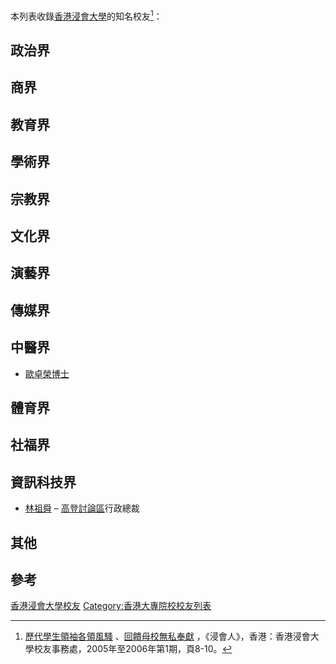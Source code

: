 {{Refimprove|time=2021-04-14T12:54:39+00:00|傳媒界=鄺詩雅 - 亞視前記者、roadshow編輯、dbc新聞主播、d100主持}}
{{dynamic list}}
本列表收錄[[香港浸會大學|香港浸會大學]]的知名校友<ref>[http://buoac.hkbu.edu.hk/hkbu/html/eng/publications/ba/doc/ba06_1st_8-9.pdf 歷代學生領袖各領風騷] {{webarchive|url=https://web.archive.org/web/20070930200932/http://buoac.hkbu.edu.hk/hkbu/html/eng/publications/ba/doc/ba06_1st_8-9.pdf |date=2007-09-30 }}、[http://buoac.hkbu.edu.hk/hkbu/html/eng/publications/ba/doc/ba06_1st_10-11.pdf 回饋母校無私奉獻] {{webarchive|url=https://web.archive.org/web/20070930204430/http://buoac.hkbu.edu.hk/hkbu/html/eng/publications/ba/doc/ba06_1st_10-11.pdf |date=2007-09-30 }}，《浸會人》，香港：香港浸會大學校友事務處，2005年至2006年第1期，頁8-10。</ref>：

==政治界==
{{columns-list|2|
*[[蔡若蓮|蔡若蓮]]{{JP|nocat}}：[[教育局_(香港)|教育局]]副局長
*[[區詠芷|區詠芷]]：[[環境局|環境局]][[政治助理|政治助理]]
*[[陳凱欣|陳凱欣]]：現任[[選舉委員會界別|立法會議員（選舉委員會）]]、前[[食物及衛生局|食物及衛生局]]局長政治助理
*[[蔡少綿|蔡少綿]]：前[[環境局|環境局]]局長政治助理
*[[何錦欣|何錦欣]]：[[香港中文大學|香港中文大學]]學生事務處處長、前[[保良局|保良局]]副[[行政總監|行政總監]]、前[[環境運輸及工務局|環境運輸及工務局]]助理秘書長及教育局助理秘書長(高等教育)
*[[許鎮德|許鎮德]]：[[載通國際|載通國際]]行政總監、前[[警務處助理處長|警務處助理處長]]（資訊系統部）
*[[張超雄|張超雄]]：前[[新界東選區|立法會議員（新界東）]]
*[[邵家臻|邵家臻]]：前[[社會福利界功能界別|立法會議員（社會福利界）]]
*[[何秀蘭|何秀蘭]]：前[[香港島選區|立法會議員（香港島）]]
*[[甘乃威|甘乃威]]{{MH|nocat}}：前[[中西區區議會|中西區區議會]]議員及[[香港島選區|立法會議員（香港島）]]
*[[鄭家富|鄭家富]]：前[[新界東選區|立法會議員（新界東）]]
*[[周琬雯|周琬雯]]：前[[深水埗區議會|深水埗區議會]]議員
*[[黃洋達|黃洋達]]：前[[熱血公民|熱血公民]]首領
*[[楊繼昌_(香港)|楊繼昌]]：前[[民主進步黨_(香港)|民主進步黨]]主席
*[[譚國僑|譚國僑]]{{MH|nocat}}{{JP|nocat}}：前[[深水埗區議會|深水埗區議會]][[南山、大坑東及大坑西|南山、大坑東及大坑西]]選區區議員
*[[丁江浩|丁江浩]]：前[[東區區議會|東區區議會]]議員
*[[余德寶|余德寶]]：前[[油尖旺區議會|油尖旺區議會]]副主席
*[[鍾港武|鍾港武]]{{BBSHK|nocat}}{{JP|nocat}}：前[[油尖旺區議會|油尖旺區議會]]議員
*[[楊振宇_(政治人物)|楊振宇]]：[[九龍城區議會|九龍城區議會]]議員
*[[趙家賢|趙家賢]]：前[[東區區議會|東區區議會]]議員
*[[趙恩來|趙恩來]]：前[[荃灣區議會|荃灣區議會]]議員
*[[楊雪盈|楊雪盈]]：前[[灣仔區議會|灣仔區議會]]主席、香港文化監察主席、大專講師
*[[曾國豐|曾國豐]]：[[國泰航空|國泰航空]]空中服務員工會總幹事、[[公民黨_(香港)|公民黨]]前總幹事（2006－2007）及總策劃幹事（2007）
*[[葉國華_(香港政治人物)|葉國華]]：前[[香港特別行政區行政長官|行政長官]]特別顧問
*[[查錫我|查錫我]]：前[[廉政公署_(香港)|廉政公署]]執行處總調查主任、大律師、[[香港十大再生勇士|香港十大再生勇士]]、苦難專家
*[[周庭|周庭]]：前[[香港眾志|香港眾志]]常委、副秘書長以及前[[學民思潮|學民思潮]]發言人
}}

==商界==
{{columns-list|2|
*[[梁永祥|梁永祥]]{{SBSHK|nocat}}{{JP|nocat}}：前[[恆生銀行|恆生銀行]]總經理（財富管理主管）
*[[趙振邦|趙振邦]]{{MBE|nocat}}{{JP|nocat}}
*[[錢乃駿|錢乃駿]]：前[[和記黃埔|和黃]]中國港口集團執行董事
*[[廖澤雲|廖澤雲博士]]：[[全國政協常委|全國政協常委]]、前澳門[[新福利集團|新福利集團]]主席
*[[魏昭鳳|魏昭鳳]]
*[[黃雅忠|黃雅忠]]
*[[尚達人|尚達人]]
*[[湯文亮|湯文亮博士]]
*[[趙國雄|趙國雄博士]]
*[[曾惠珍|曾惠珍]]
*[[蔡永忠|蔡永忠]]{{SBSHK|nocat}}{{JP|nocat}}
*[[劉得還|劉得還]]
*[[陳維湘|陳維湘]]
*[[伍步功|伍步功]]
*王克勤
*[[鄧貴彰|鄧貴彰]]
*[[蘇永乾|蘇永乾]]
*[[李如樑|李如樑]]
*[[陳德源|陳德源]]
*[[溫仲然|溫仲然]]
*[[梁國輝|梁國輝]]{{BBSHK|nocat}}{{JP|nocat}}：前[[中央政策組|中央政策組]]成員
*[[楊主光|楊主光]]：[[香港寬頻|香港寬頻]]執行副主席
}}

==教育界==
{{columns-list|2|
*[[黃玉山|黃玉山]]{{SBSHK|nocat}}{{JP|nocat}}：香港科技大學及香港城市大學副校長，香港公開大學校長
*[[謝志偉_(香港)|謝志偉]]{{GBSHK|nocat}}{{CBE|nocat}}{{JP|nocat}}：前[[香港浸會大學|香港浸會大學]]校長
*[[姚偉彬|姚偉彬教授]]：前[[澳門大學|澳門大學]]校長
*[[何鏡煒|何鏡煒博士]]：[[九龍城浸信會|九龍城浸信會]]執事會主席、前[[香港浸會大學|香港浸會大學]]學生輔導長
*[[朱少璋|朱少璋博士]]：[[香港浸會大學|香港浸會大學]]語文中心高級講師
*[[鄭嘉麟|鄭嘉麟博士]]：[[香港浸會大學國際學院|香港浸會大學國際學院]]高級講師
*[[黃天賜|黃天賜]]：[[香港浸會大學|香港浸會大學]]傳理學院新聞系講師
*[[范錦平|范錦平]]{{BBSHK|nocat}}{{JP|nocat}}：[[廠商會中學|廠商會中學]]第一任校長
*[[潘步釗|潘步釗博士]]：[[裘錦秋中學（元朗）|裘錦秋中學（元朗）]]校長
*[[鄭基恩|鄭基恩]]：[[拔萃男書院|拔萃男書院]]校長
*[[梁靄雯|梁靄雯]]：[[協恩中學|協恩中學]]附屬小學校長
*[[陳葒|陳葒]]：陳校長免費補習天地創辦人
*[[劉家駿|劉家駿]]（Kenneth Lau）：香港[[遵理學校|遵理學校]]英文科補習導師
*[[梁俊佳|梁俊佳]]：香港[[遵理學校|遵理學校]]通識補習導師，地理學碩士
*[[吳明德|吳明德博士]] <ref>{{Cite web |url=https://www.youtube.com/playlist?list=PLm30xDjDCFYV9M1FQeAWOGaULybNzQpp4 |title=吳明德博士 |accessdate=2019-05-16 |archive-date=2019-09-24 |archive-url=https://web.archive.org/web/20190924220619/https://www.youtube.com/playlist?list=PLm30xDjDCFYV9M1FQeAWOGaULybNzQpp4 |dead-url=no }}</ref>：香港恆生大學客座副教授
}}

==學術界==
{{columns-list|2|
*[[麥繼強|麥繼強教授]]：前[[香港中文大學|香港中文大學]]生物系教授
*[[黃港住|黃港住教授]]：[[香港浸會大學|香港浸會大學]]生物系教授、裘槎環境科學研究所總監
*[[翁建霖|翁建霖教授]]：[[香港浸會大學|香港浸會大學]]生物系副系主任兼教授
*[[潘明倫|潘明倫教授]]：[[香港浸會大學|香港浸會大學]]文學院署理院長、音樂系系主任兼教授
*黃文成教授：[[香港浸會大學|香港浸會大學]]化學系教授
*[[黃嫣梨|黃嫣梨教授]]：前[[香港浸會大學|香港浸會大學]]歷史系教授
*[[甄欲瑜|甄欲瑜教授]]：前[[香港浸會大學|香港浸會大學]]地理系教授
*[[黃文江|黃文江教授]]：[[香港浸會大學|香港浸會大學]]歷史系教授
*[[錢黃碧君|錢黃碧君教授]]：[[香港理工大學|香港理工大學]]應用社會科學系應用專業教授(老年學)暨活齡學院專業顧問
*[[黃善國|黃善國教授]]：[[香港科技大學|香港科技大學]]社會科學部教授
*[[盧鳴東|盧鳴東博士]]：[[香港浸會大學|香港浸會大學]]中文系副教授
*[[王良和|王良和博士]]：[[香港教育大學|香港教育大學]]文學及文化學系副教授
*[[麥萃才|麥萃才博士]]：[[香港浸會大學|香港浸會大學]]財務及決策系副教授
*[[熊永達|熊永達博士]]：[[香港理工大學|香港理工大學]]土木工程系副教授
*[[也斯|梁秉鈞教授]]{{MH|nocat}}：筆名也斯，[[香港嶺南大學|香港嶺南大學]]中文系比較文學講座教授
*[[黃偉國|黃偉國博士]]：[[香港浸會大學|香港浸會大學]]政治及國際關係學系助理教授
*[[沈詩鈞|沈詩鈞博士]]：香港[[資優|資優生]]、香港最年輕的[[大學生|大學生]]、[[加州大學洛杉磯分校|加州大學洛杉磯分校]]助理教授，在9歲時入讀浸大數學系，有「[[神童|神童]]」的稱號
*[[余濟美|余濟美]]：[[香港中文大學|香港中文大學]]化學系卓敏化學教授、[[香港中文大學|香港中文大學]][[聯合書院|聯合書院]]院長
*[[王海嬰|王海嬰]]：[[香港中文大學|香港中文大學]]統計學系教授、[[香港中文大學理學院|香港中文大學理學院]]副院長（學生事務）
*[[黃玉山|黃玉山]]：[[消費者委員會_(香港)|消費者委員會主席]]、[[香港公開大學|香港公開大學]]校長
*[[姚偉彬|姚偉彬]]：前[[澳門大學|澳門大學]]校長
}}

==宗教界==
{{columns-list|2|
*[[曹偉彤|曹偉彤教授]][[香港浸信會神學院|香港浸信會神學院]]院長
*[[余達心|余達心博士]] – 前[[中國神學研究院|中國神學研究院]]院長
*[[葉敬德|葉敬德博士]] – [[香港浸會大學|香港浸會大學]]校牧
*[[蔡志森|蔡志森]] – [[明光社|明光社]]總幹事
*[[湯鎮華|湯鎮華]]
*[[張子江|張子江]]
*[[呂宇俊|呂宇俊博士]] – [[香港十大傑出青年|香港十大傑出青年]]、加拿大使命浸信會傳道
}}

==文化界==
{{columns-list|2|
*[[鄭國江|鄭國江]] 
*[[甄健強|甄健強]]
*陳文龍 – [[文化傳信集團有限公司|文化傳信集團有限公司]]副總裁
*[[陳成球|陳成球]] – 香港現代水墨畫協會會長
*[[張小嫻|張小嫻]] 
*[[陳德錦|陳德錦博士]]
*[[呂永佳|呂永佳博士]]
*[[劉偉成|劉偉成]]
*[[文於天|文於天]]
*[[倫文標|倫文標]]
*[[文地貓|文地貓]]
*[[盧斯達|盧斯達]]
*[[也斯|也　斯]]：已故文學家、[[嶺南大學_(香港)|嶺南大學]]比較文學講座教授
*[[鄭國江|鄭國江]]：香港流行曲填詞人、第十五屆[[十大中文金曲|十大中文金曲]][[金針獎|金針獎]]得主
*[[毛俊輝|毛俊輝]]：香港話劇團桂冠導演、[[西九文化區管理局|西九文化區管理局]]表演藝術委員會委員
*[[張小嫻|張小嫻]]：作家
*[[梅廣釗|梅廣釗]]：作曲家
*[[龍向榮|龍向榮]]：[[香港管弦樂團|香港管弦樂團]]首席敲擊樂師
*[[黃志淙|黃志淙]]：資深唱片騎師、樂評人及作家
*[[盧偉力|盧偉力]]：香港浸會大學電影學院副教授、影視教育及戲劇藝術工作者
*[[七堇年|七堇年]]：青年作家
*[[黎特|黎　特]]：青年插畫家
*[[陈忱_(作家)|陈忱 (作家)]]：笔名完美灾难，青年作家，中国年龄最小的悬疑女作家
}}

==演藝界==
{{columns-list|2|
*[[毛俊輝|毛俊輝]]{{BBSHK|nocat}} – 前[[香港話劇團|香港話劇團]]藝術總監
*[[莊文強|莊文強]]{{MH|nocat}}
*[[余詠珊|余詠珊]]
*[[萬梓良|萬梓良]]
*[[邱禮濤|邱禮濤]]：導演
*[[錢小蕙|錢小蕙]]：資深電影策劃及監製
*[[陳慧嫻|陳慧嫻]]
*[[葉念琛|葉念琛]]
*[[潘恒生|潘恒生]]
*[[方育平|方育平]]
*[[文樹森|文樹森]]
*[[倪秉郎|倪秉郎]]
*[[黃杏秀|黃杏秀]]
*[[楊英偉|楊英偉]]
*[[林尚武|林尚武]]
*[[劉倩怡|劉倩怡]]
*[[賴恩慈|賴恩慈]]
*[[顏卓靈|顏卓靈]]：香港女演員、歌手
*[[歌莉雅|歌莉雅]]
*[[岑樂怡|岑樂怡]]
*[[湯加文|湯加文]]
*[[容羨媛|容羨媛]]
*[[勞嘉怡|勞嘉怡]]
*[[卓文迪|卓文迪]]
*[[陳柏寧|陳柏寧]]
*[[彭祖容|彭祖容]]
*[[楊焉|楊焉]]：前[[少女模特兒|少女模特兒]]
*[[王慶南|王慶南]]
*[[鄭文|鄭文]]
*[[袁澧林|袁澧林]]：演員
*[[李敏_(演員)|李敏]]：演員
*[[李蔓瑩|李蔓瑩]]：演員
*[[羅冠蘭|羅冠蘭]]：資深舞台劇工作者、1994年[[香港十大傑出青年|香港十大傑出青年]]
*[[甄澤權|甄澤權]]：國際著名魔術師
*[[何嘉麗_(演員)|何嘉麗]]：[[香港電台第二台|香港電台第二台]]唱片騎師、歌手、主持、公關
*[[吳宇森|吳宇森]]{{SBSHK|nocat}}：導演
*[[關錦鵬|關錦鵬]]：導演
*[[張堅庭|張堅庭]]：導演
*[[李廣忠|李廣忠]]：導演、編劇、作家、剪接師、攝影師
*[[鄭丹瑞|鄭丹瑞]]：監製、導演、編劇、演員、前[[商業電台|商業電台]]營運總裁（後轉任創作總裁）
*[[文雋|文雋]]：編劇、監製
*[[黃杏秀|黃杏秀]]：前電視藝人 
*[[區瑞強|區瑞強]]：歌手
*[[劉錫明|劉錫明]]：歌手、演員
*[[何建曦|何建曦]]：歌手、[[C_AllStar|C AllStar]]成員
*[[林超榮|林超榮]]：多媒體創作人、專欄作家
*[[梁繼璋|梁繼璋]]：多媒體創作人、唱片騎師
*[[吳佩賢|吳佩賢]]：[[商業電台|商業電台]]唱片騎師
*[[麥潤壽|麥潤壽]]︰dbc數碼大家台台長
*[[黃冠斌|黃冠斌]]：[[香港電台第二台|香港電台第二台]]唱片騎師
*[[馬賽_(香港)|馬賽]]：藝人、[[2008年度香港小姐競選|2008年度香港小姐競選]]季軍
*[[陳復生|陳復生]]：藝人
*[[何守信|何守信]]：藝人
*[[黃翠如|黃翠如]]：演員、主播，[[電視廣播有限公司|無綫電視]]當家花旦
*[[李璧琦|李璧琦]]：藝人
*[[劉佩玥|劉佩玥]]：藝人、[[2013年度香港小姐競選|2013年度香港小姐競選]]季軍
*[[歐陽巧瑩|歐陽巧瑩]]：藝人、[[2013年度香港小姐競選|2013年度香港小姐競選]]友誼小姐
*[[黃嘉雯|黃嘉雯]]：藝人、[[2019年度香港小姐競選|2019年度香港小姐競選]]冠軍
*[[曾樂彤|曾樂彤]]：歌手、YouTuber
*[[許靖韵|許靖韵]]：歌手
*{{link-yue|車泳希}}：模特兒、演員、幕後工作者
*[[熙琳|熙琳]]：藝人
*[[邱傲然|邱傲然]]：男子組合[[MIRROR_(組合)|MIRROR]]成員
*[[練美娟|練美娟]]：藝人
*[[羅石青|羅石青]]：香港已故演員
*[[羅雪妍|羅雪妍]]：藝人、[[2020年度香港小姐競選|2020年度香港小姐競選]]
*[[麥詩晴|麥詩晴]]：藝人、[[2020年度香港小姐競選|2020年度香港小姐競選]]
*[[王虹茵|王虹茵]]：藝人、前女子[[藝術體操|藝術體操]]運動員
*[[王鎮泉|王鎮泉]]：藝人
*[[王嘉莉|王嘉莉]]：藝人
*[[符家浚|符家浚]]：歌手
*[[伍雅露|伍雅露]]：[[創造營2020|創造營2020]]學員
*[[SENZA_A_Cappella|SENZA A Cappella]]：音樂組合
*[[鄧麗英|鄧麗英]]：歌手、YouTuber
*[[陳凱詠|陳凱詠]]：歌手
*[[沈貞巧|沈貞巧]]：[[全民造星IV|全民造星IV]] 亞軍，[[COLLAR|COLLAR]]隊長
*[[李芯駖|李芯駖]]：[[全民造星IV|全民造星IV]] 殿軍，[[COLLAR|COLLAR]]成員
*[[何洛瑤|何洛瑤]]：藝人
*[[黎展峯|黎展峯]]：歌手
}}

==傳媒界 ==
{{columns-list|2|
*[[陳淑薇|陳淑薇]]{{BBSHK|nocat}}{{JP|nocat}} – [[香港商業電台|香港商業電台]]主席特別顧問
*[[趙應春|趙應春]] - 前[[有線新聞|有線新聞]][[執行董事|執行董事]]
*[[麥潤壽|麥潤壽]]{{BBSHK|nocat}}{{MH|nocat}}
*[[梁家榮_(傳媒工作者)|梁家榮]] – 前[[廣播處長|廣播處長]]、前[[亞洲電視|亞洲電視]]高級副總裁（新聞及公共事務）
*[[施永遠|施永遠]] – 前[[香港電台|助理廣播處長]]
*[[梁家永|梁家永]] – 前[[香港電台|香港電台]]電台部中文台前台長
*[[伍家廉|伍家廉]] – 前[[香港電台|香港電台]]第五台節目總監
*[[楊健興|楊健興]] – [[香港記者協會|香港記者協會]]主席、前[[南華早報|南華早報]]總編輯
*[[葉家寶|葉家寶]] – 前[[亞洲電視|亞洲電視]][[執行董事|執行董事]]及高級副總裁
*[[鄺凱迎|鄺凱迎]] – 前[[亞洲電視|亞洲電視]]高級副總裁
*[[袁志偉_(記者)|袁志偉]]{{JP|nocat}} – [[電視廣播有限公司|電視廣播有限公司]]助理總經理（新聞及資訊部）
*[[梁家權|梁家權]]
*[[呂秉權|呂秉權]] – 前[[香港|香港]][[有線電視|有線電視]]中國組首席記者，現[[香港浸會大學傳理學院|浸大傳理學院]]新聞系客席高級講師
*[[柳俊江|柳俊江]] – 前[[無綫新聞|無綫新聞]]記者、[[香港愛護動物協會|香港愛護動物協會]]中國外展總監
*[[李燦榮|李燦榮]] – 前[[無綫新聞|無綫新聞]]及[[亞視新聞|亞洲電視新聞及公共事務部]]主播及記者
*[[廖忠平|廖忠平]] – 前新聞主播及記者
*[[梁繼璋|梁繼璋]] – [[DJ|DJ]]
*[[朱薰|吳佩賢]] – 原名[[朱薰|朱薰]]，[[香港商業電台|商業電台]][[DJ|DJ]]
*[[林超榮|林超榮]] – 前[[香港電台|香港電台]]電視節目《[[頭條新聞（香港電台）|頭條新聞]]》主持、專欄作者
*[[曾志豪_(主持人)|曾志豪]] – [[DJ|DJ]]
*[[梁兆輝|梁兆輝]] – [[香港電台|香港電台]][[DJ|DJ]]
*[[薛晉寧|薛晉寧]] – [[香港商業電台|商業電台]][[叱咤903|叱咤903]]節目《[[毒檸王國|毒檸王國]]》節目主持
*[[黃冠斌|黃冠斌]] – [[DJ|DJ]]
*[[凌梓維|凌梓維]] – [[DJ|DJ]]
*[[崔潔彤|崔潔彤]] – [[DJ|DJ]]
*[[卓文慧|卓文慧]] – 小卓，前[[香港電台|香港電台]][[DJ|DJ]]、旅遊專欄作者
*[[蔡雪瑩|蔡雪瑩]] – 前主播/記者
*[[盤翠瑩|盤翠瑩]] – 前新聞主播
*[[周嘉儀|周嘉儀]] – 前新聞主播
*[[高芳婷|高芳婷]] – 前新聞主播
*[[閭丘露薇|閭丘露薇]]：[[鳳凰衞視|鳳凰衞視]]採訪總監、前戰地記者
*[[黄橙子|黄橙子]] — [[鳳凰衛視|鳳凰衛視]]資訊台新聞主播
*[[張慧慈|張慧慈]] – 前新聞主播
*[[陳偉利|陳偉利]] – 記者
*[[李錦妍|李錦妍]] – 記者
*[[李嘉莉|李嘉莉]] – 記者
*[[黃珊|黃　珊]] – [[無綫新聞|無綫新聞]]主播及記者
*[[洪綺敏|洪綺敏]] – 前新聞主播及記者
*[[陳曉蓉|陳曉蓉]] – 前[[無綫新聞|無綫新聞]]記者
*[[劉紫鳳|劉紫鳳]] – 前[[有線新聞|有線新聞]]主播
*[[李卓敏_(記者)|李卓敏]] – 前新聞主播及記者
*[[鄺美鳳|鄺美鳳]] – 前[[無綫新聞|無綫新聞]]新聞主播及記者
*[[羅暉翔|羅暉翔]] – 記者
*[[鄭詩亭|鄭詩亭]] – 記者
*[[利君雅|利君雅]] – [[香港電台|香港電台]]記者
*[[羅振邦_(記者)|羅振邦]] – 前[[亞洲電視|亞視]]助理採訪主任及新聞主播
*[[劉家業|劉家業]]
*[[劉芷欣|劉芷欣]] – 前新聞主播及記者
*[[李家昕|李家昕]] – 體育主持及記者
*[[斯美玲|斯美玲]] – 前新聞主播及編輯主任
*[[張淑嫻|張淑嫻]] – [[有線新聞|有線新聞]]新聞主播及記者
*[[陳書君_(記者)|陳書君]] – 新聞主播及記者
*[[梁凱寧|梁凱寧]]
*[[關偉|關　偉]]：前[[亞洲電視|亞洲電視]]新聞及公共事務部高級副總裁
*[[曾志豪_(主持人)|曾志豪]]：[[香港電台|香港電台]]主持
*[[黃家俊|黃家俊]]︰前[[無綫新聞|無綫新聞]]記者
*[[李偉詩|李偉詩]]︰前[[無綫新聞|無綫新聞]]記者
*[[談美琪|談美琪]]︰前[[無綫新聞|無綫新聞]]記者、前[[香港商業電台|商業電台]]記者、[[基督教聯合醫院|基督教聯合醫院]]機構傳訊經理
*[[羅暉翔|羅暉翔]]︰前[[無綫新聞|無綫新聞]]記者
*[[王春媚|王春媚]]︰[[有線新聞|有線新聞]]主播、前[[無綫新聞|無綫新聞]]記者
*[[潘志謙|潘志謙]]：商業電台新聞及公共事務總採訪主任，新聞行政人員協會執委會成員(2018年)
*[[馬秀荃|馬秀荃]]︰前[[無綫新聞|無綫新聞]]記者
*[[羅若安|羅若安]]︰前[[無綫新聞|無綫新聞]]記者
*[[鄭詩亭|鄭詩亭]]︰前[[無綫新聞|無綫新聞]]記者 
*[[高芳婷|高芳婷]]︰[[無綫新聞|無綫新聞]]記者 
*[[劉芷欣|劉芷欣]]︰[[無綫新聞|無綫新聞]]記者
*[[陳偉利|陳偉利]]︰[[now寬頻電視|now寬頻電視]]首席記者
*[[簡慧芝|簡慧芝]]︰前[[香港寬頻|香港寬頻]]及[[亞洲電視|亞洲電視]]記者
*[[吳詠珊_(無綫)|吳詠珊]]︰前[[無綫新聞|無綫新聞]]記者、[[香港電台|香港電台]]節目[[左右紅藍綠|左右紅藍綠]]主持人
*[[李凌_(記者)|李　凌]]：[[無綫新聞|無綫新聞]]記者及普通話主播
*[[陳嘉倩|陳嘉倩]]︰前[[電視廣播有限公司|無綫電視]]主播
*[[曾百慧|曾百慧]]︰前[[無綫新聞|無綫新聞]]記者
*[[黃浩賢|黃浩賢]]：[[有線新聞|有線新聞]]港聞組記者
}}

==中醫界==
*[[歐卓榮|歐卓榮博士]]

==體育界==
{{columns-list|2|
*[[陳家豪|陳家豪]]
*[[黃嘉儀|黃嘉儀博士]]
*[[鄧嘉珮|鄧嘉珮]]
*[[吳翹充|吳翹充]]
*[[李德能|李德能]]
*[[陳俊樂|陳俊樂]]
*[[李靜_(乒乓球運動員)|李　靜]]{{MH|nocat}}：前香港乒乓球隊成員，[[2004年夏季奧林匹克運動會|2004雅典奧運會]]乒乓球男雙銀牌
*[[高禮澤|高禮澤]]{{MH|nocat}}：前香港乒乓球隊成員，[[2004年夏季奧林匹克運動會|2004雅典奧運會]]乒乓球男雙銀牌
*[[譚偉洋|譚偉洋]]：香港籃球代表隊成員、[[南華籃球隊|南華籃球隊]]成員
*[[紀嘉文|紀嘉文]]：香港田徑代表隊成員、香港5,000米賽跑、3,000米礙障賽和半程馬拉松排名第1的運動員
*[[陳敬然|陳敬然]]{{MH|nocat}}：前香港滑浪風帆隊成員，曾兩度奪得亞運會男子輕量級米氏板金牌
*[[盧廷威|盧廷威]]：香港划艇代表隊成員，曾參與[[2004年夏季奧林匹克運動會|2004雅典奧運會]]
*[[歐倩瑩|歐倩瑩]]：香港劍擊代表隊成員，[[2010年亞洲運動會|2010年廣州亞運]]會女子佩劍個人銀牌和女子佩劍團體銅牌
*[[楊翠玲|楊翠玲]]：香港劍擊代表隊成員，[[2010年亞洲運動會|2010年廣州亞運]]女子重劍個人銅牌
*[[李嘉維|李嘉維]]：香港空手道代表隊成員，[[2010年亞洲運動會|2010年廣州亞運]]男子空手道七十五公斤級銅牌
*[[呂慧妍|呂慧妍]]：香港劍擊代表隊成員，[[2010年亞洲運動會|2010年廣州亞運]]女子重劍團體銅牌
*[[鄭玉嫻|鄭玉嫻]]：香港劍擊代表隊成員，[[2010年亞洲運動會|2010年廣州亞運]]女子重劍團體銅牌
*[[官健好|官健好]]：香港女子籃球隊成員、福建籃球隊成員、曾參與多項大型運動會
*[[郭文浚|郭文浚]]：香港長跑界著名運動員
*[[袁紫華|袁紫華]]：香港女子手球隊成員、南華手球隊成員
}}

==社福界==
{{columns-list|2|
*[[邱浩波|邱浩波]]{{SBSHK|nocat}}{{MH|nocat}}{{JP|nocat}}
*[[吳水麗|吳水麗]]{{SBSHK|nocat}}{{MBE|nocat}}{{JP|nocat}}
*[[易嘉濂|易嘉濂]]{{MH|nocat}}
*[[雷張慎佳|雷張慎佳]] – 前[[防止虐待兒童會|防止虐待兒童會]]總幹事
*[[葉吳美琪|葉吳美琪]] – [[中僑互助會|中僑互助會]]創會主席
*[[施麗珊|施麗珊]] – [[香港社區組織協會|香港社區組織協會]]幹事
*[[邵家臻|邵家臻]]
}}

==資訊科技界==
*[[林祖舜|林祖舜]] – [[高登討論區|高登討論區]]行政總裁

==其他==
{{columns-list|2|
*[[李居明_(玄學家)|李居明]] – 堪輿學家，風水術數名師
*[[梁啟智|梁啟智]] – 時事評論員
*[[張志達|張志達]] – 電視節目、電影和舞台劇評論員
*[[卓佳佳|卓佳佳]] – 香港粉嶺北農村及居民聯席、馬寶寶社區農場成員
*[[冼翠貞|冼翠貞]] – 香港資深編劇
*[[李再唐|李再唐]]：堪輿學家
*[[錢乃駿|錢乃駿]]：[[和記黃埔|和記黃埔]]港口集團集團執行董事暨財務總監
*[[梁永祥|梁永祥]]：[[恆生銀行|恆生銀行]]前執行董事、[[香港演藝學院|香港演藝學院]]校董會主席
*[[廖澤雲|廖澤雲]]：[[中國人民政治協商會議全國委員會常務委員會|全國政協常委]]、[[新福利集團|新福利集團]]主席、[[澳門科技大學|澳門科技大學]]校監、澳門科技大學基金會行政委員會主席、[[中國南京中醫藥大學|中國南京中醫藥大學]]校董會榮譽主席
*[[陳文龍|陳文龍]]：[[文化傳信|文化傳信]][[執行董事|執行董事]]
*[[趙國雄|趙國雄]]：[[長江實業|長江實業]]執行董事
*[[葉家寶|葉家寶]]：前[[亞洲電視|亞洲電視]]執行董事兼高級副總裁
*[[蔡涯棉|蔡涯棉]]：置業國際（集團）有限公司主席、[[長遠房屋策略督導委員會|長遠房屋策略督導委員會]]成員
*[[顧明鈞|顧明鈞]]：[[南太電子|南太電子]]主席
*[[蔡志森|蔡志森]]：[[明光社|明光社]]總幹事
*[[陳樂行|陳樂行]]：[[港語學|港語學]]召集人
*[[方仲賢|方仲賢]]：[[香港浸會大學學生會|香港浸會大學學生會]]前會長}}

==參考==
{{reflist}}
{{香港大學校友列表}}
[[Category:香港浸會大學校友|]]
[[Category:香港大專院校校友列表|Category:香港大專院校校友列表]]